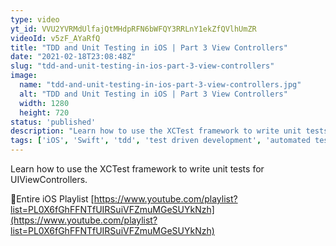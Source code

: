 ```yaml
---
type: video
yt_id: VVU2YVRMdUlfajQtMHdpRFN6bWFQY3RRLnY1ekZfQVlhUmZR
videoId: v5zF_AYaRfQ
title: "TDD and Unit Testing in iOS | Part 3 View Controllers"
date: "2021-02-18T23:08:48Z"
slug: "tdd-and-unit-testing-in-ios-part-3-view-controllers"
image: 
  name: "tdd-and-unit-testing-in-ios-part-3-view-controllers.jpg"
  alt: "TDD and Unit Testing in iOS | Part 3 View Controllers"
  width: 1280
  height: 720
status: 'published'
description: "Learn how to use the XCTest framework to write unit tests for UIViewControllers."
tags: ['iOS', 'Swift', 'tdd', 'test driven development', 'automated testing']
---
```


Learn how to use the XCTest framework to write unit tests for UIViewControllers.


🔗Entire iOS Playlist 
[https://www.youtube.com/playlist?list=PL0X6fGhFFNTfUIRSuiVFZmuMGeSUYkNzh](https://www.youtube.com/playlist?list=PL0X6fGhFFNTfUIRSuiVFZmuMGeSUYkNzh)


